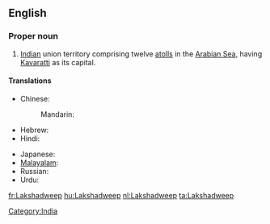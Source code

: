 ==English==
{{wikipedia}}

===Proper noun===
{{en-proper noun}}

# [[Indian]] union territory comprising twelve [[atoll]]s in the [[Arabian Sea]], having [[Kavaratti]] as its capital.

====Translations====
{{trans-top|union territory of India}}
* Chinese:
*: Mandarin: {{t|cmn|拉克沙|tr=Lākèshā|sc=Hani}}
* Hebrew: {{t|he|לקשאדוויפ}}
* Hindi: {{t|hi|लक्षद्वीप|tr=lakṣadvīp|xs=Hindi}}
{{trans-mid}}
* Japanese: {{t|ja|ラクシャディープ|tr=Rakushadīpu}}
* [[Malayalam]]: {{t|ml|ലക്ഷദ്വീപ്|tr=lakṣadvīp|sc=Mlym|xs=Malayalam}}
* Russian: {{t|ru|Лакшадвип|m|tr=Lakšadvip}}
* Urdu: {{t|ur|لکشادیپ|tr=lakṣadvīp|xs=Urdu}}
{{trans-bottom}}

[[Category:India]]

[[fr:Lakshadweep]]
[[hu:Lakshadweep]]
[[nl:Lakshadweep]]
[[ta:Lakshadweep]]